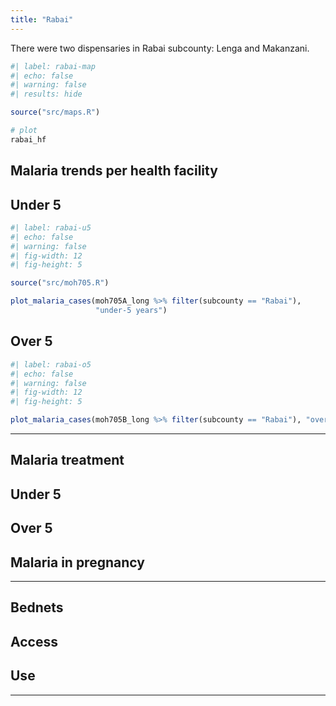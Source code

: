 ```yaml
---
title: "Rabai"
---
```


There were two dispensaries in Rabai subcounty: Lenga and Makanzani.

```r
#| label: rabai-map
#| echo: false
#| warning: false
#| results: hide

source("src/maps.R")

# plot
rabai_hf
```

## Malaria trends per health facility

::: panel-tabset
## Under 5

```r
#| label: rabai-u5
#| echo: false
#| warning: false
#| fig-width: 12
#| fig-height: 5

source("src/moh705.R")

plot_malaria_cases(moh705A_long %>% filter(subcounty == "Rabai"), 
                   "under-5 years")
```

## Over 5

```r
#| label: rabai-o5
#| echo: false
#| warning: false
#| fig-width: 12
#| fig-height: 5

plot_malaria_cases(moh705B_long %>% filter(subcounty == "Rabai"), "over-5 years")

```
:::

------------------------------------------------------------------------

## Malaria treatment

::: panel-tabset
## Under 5

## Over 5

## Malaria in pregnancy
:::

------------------------------------------------------------------------

## Bednets

::: panel-tabset
## Access

## Use
:::

------------------------------------------------------------------------
